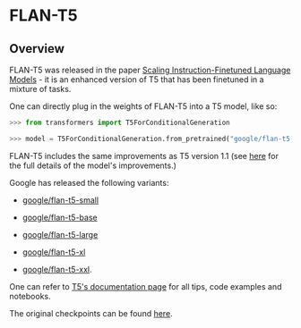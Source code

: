 <!--Copyright 2022 The HuggingFace Team. All rights reserved.

Licensed under the Apache License, Version 2.0 (the "License"); you may not use this file except in compliance with
the License. You may obtain a copy of the License at

http://www.apache.org/licenses/LICENSE-2.0

Unless required by applicable law or agreed to in writing, software distributed under the License is distributed on
an "AS IS" BASIS, WITHOUT WARRANTIES OR CONDITIONS OF ANY KIND, either express or implied. See the License for the
specific language governing permissions and limitations under the License.
-->

# FLAN-T5

## Overview

FLAN-T5 was released in the paper [Scaling Instruction-Finetuned Language Models](https://arxiv.org/pdf/2210.11416.pdf) - it is an enhanced version of T5 that has been finetuned in a mixture of tasks.

One can directly plug in the weights of FLAN-T5 into a T5 model, like so:

```python
>>> from transformers import T5ForConditionalGeneration

>>> model = T5ForConditionalGeneration.from_pretrained("google/flan-t5-base")
```

FLAN-T5 includes the same improvements as T5 version 1.1 (see [here](https://huggingface.co/docs/transformers/model_doc/t5v1.1) for the full details of the model's improvements.)

Google has released the following variants:

- [google/flan-t5-small](https://huggingface.co/google/flan-t5-small)

- [google/flan-t5-base](https://huggingface.co/google/flan-t5-base)

- [google/flan-t5-large](https://huggingface.co/google/flan-t5-base)

- [google/flan-t5-xl](https://huggingface.co/google/flan-t5-xl)

- [google/flan-t5-xxl](https://huggingface.co/google/flan-t5-xxl).

One can refer to [T5's documentation page](t5) for all tips, code examples and notebooks.

The original checkpoints can be found [here](https://github.com/google-research/t5x/blob/main/docs/models.md#mixture-of-experts-moe-checkpoints).